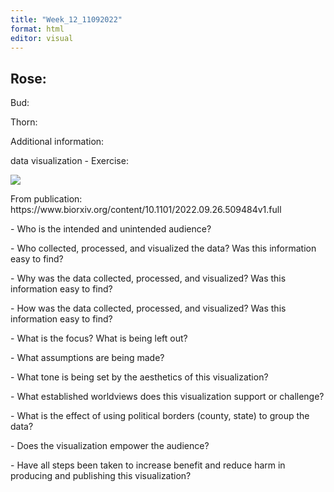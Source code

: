 ```yaml
---
title: "Week_12_11092022"
format: html
editor: visual
---
```


## Rose:

Bud:

Thorn:

Additional information:

data visualization - Exercise:

![](images/F3.medium.gif)

From publication: https://www.biorxiv.org/content/10.1101/2022.09.26.509484v1.full

\- Who is the intended and unintended audience?

\- Who collected, processed, and visualized the data? Was this information easy to find?

\- Why was the data collected, processed, and visualized? Was this information easy to find?

\- How was the data collected, processed, and visualized? Was this information easy to find?

\- What is the focus? What is being left out?

\- What assumptions are being made?

\- What tone is being set by the aesthetics of this visualization?

\- What established worldviews does this visualization support or challenge?

\- What is the effect of using political borders (county, state) to group the data?

\- Does the visualization empower the audience?

\- Have all steps been taken to increase benefit and reduce harm in producing and publishing this visualization?
